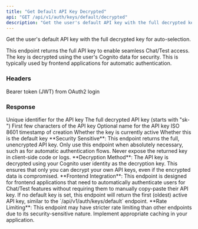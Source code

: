 ```yaml
---
title: "Get Default API Key Decrypted"
api: "GET /api/v1/auth/keys/default/decrypted"
description: "Get the user's default API key with the full decrypted key"
---
```


Get the user's default API key with the full decrypted key for auto-selection.

This endpoint returns the full API key to enable seamless Chat/Test access. The key is decrypted using the user's Cognito data for security. This is typically used by frontend applications for automatic authentication.

### Headers

<ParamField header="Authorization" type="string" required>
  Bearer token (JWT) from OAuth2 login
</ParamField>

### Response

<ResponseField name="id" type="integer">
  Unique identifier for the API key
</ResponseField>

<ResponseField name="key" type="string">
  The full decrypted API key (starts with "sk-")
</ResponseField>

<ResponseField name="key_prefix" type="string">
  First few characters of the API key
</ResponseField>

<ResponseField name="name" type="string">
  Optional name for the API key
</ResponseField>

<ResponseField name="created_at" type="string">
  ISO 8601 timestamp of creation
</ResponseField>

<ResponseField name="is_active" type="boolean">
  Whether the key is currently active
</ResponseField>

<ResponseField name="is_default" type="boolean">
  Whether this is the default key
</ResponseField>


<Warning>
  **Security Sensitive**: This endpoint returns the full, unencrypted API key. Only use this endpoint when absolutely necessary, such as for automatic authentication flows. Never expose the returned key in client-side code or logs.
</Warning>

<Info>
  **Decryption Method**: The API key is decrypted using your Cognito user identity as the decryption key. This ensures that only you can decrypt your own API keys, even if the encrypted data is compromised.
</Info>

<Tip>
  **Frontend Integration**: This endpoint is designed for frontend applications that need to automatically authenticate users for Chat/Test features without requiring them to manually copy-paste their API key.
</Tip>

<Note>
  If no default key is set, this endpoint will return the first (oldest) active API key, similar to the `/api/v1/auth/keys/default` endpoint.
</Note>

<Warning>
  **Rate Limiting**: This endpoint may have stricter rate limiting than other endpoints due to its security-sensitive nature. Implement appropriate caching in your application.
</Warning>

